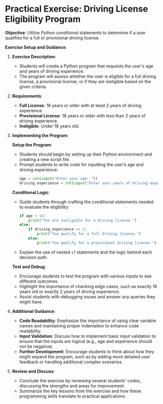 # Practical Exercise: Driving License Eligibility Program

**Objective**: Utilize Python conditional statements to determine if a user qualifies for a full or provisional driving license.

**Exercise Setup and Guidance**:

1. **Exercise Description**:

    - Students will create a Python program that requests the user's age and years of driving experience.
    - The program will assess whether the user is eligible for a full driving license, a provisional license, or if they are ineligible based on the given criteria.

2. **Requirements**:

    - **Full License**: 18 years or older with at least 2 years of driving experience.
    - **Provisional License**: 18 years or older with less than 2 years of driving experience.
    - **Ineligible**: Under 18 years old.

3. **Implementing the Program**:

    **Setup the Program**:

    - Students should begin by setting up their Python environment and creating a new script file.
    - Prompt students to write code for inputting the user’s age and driving experience:
        ```python
        age = int(input("Enter your age: "))
        driving_experience = int(input("Enter your years of driving experience: "))
        ```

    **Conditional Logic**:

    - Guide students through crafting the conditional statements needed to evaluate the eligibility:
        ```python
        if age < 18:
            print("You are ineligible for a driving license.")
        else:
            if driving_experience >= 2:
                print("You qualify for a full driving license.")
            else:
                print("You qualify for a provisional driving license.")
        ```
    - Explain the use of nested `if` statements and the logic behind each decision path.

    **Test and Debug**:

    - Encourage students to test the program with various inputs to see different outcomes.
    - Highlight the importance of checking edge cases, such as exactly 18 years old or exactly 2 years of driving experience.
    - Assist students with debugging issues and answer any queries they might have.

4. **Additional Guidance**:

    - **Code Readability**: Emphasize the importance of using clear variable names and maintaining proper indentation to enhance code readability.
    - **Input Validation**: Discuss how to implement basic input validation to ensure that the inputs are logical (e.g., age and experience should not be negative).
    - **Further Development**: Encourage students to think about how they might expand the program, such as by adding more detailed user feedback or handling additional complex scenarios.

5. **Review and Discuss**:
    - Conclude the exercise by reviewing several students' codes, discussing the strengths and areas for improvement.
    - Summarize the key lessons from the exercise and how these programming skills translate to practical applications.
